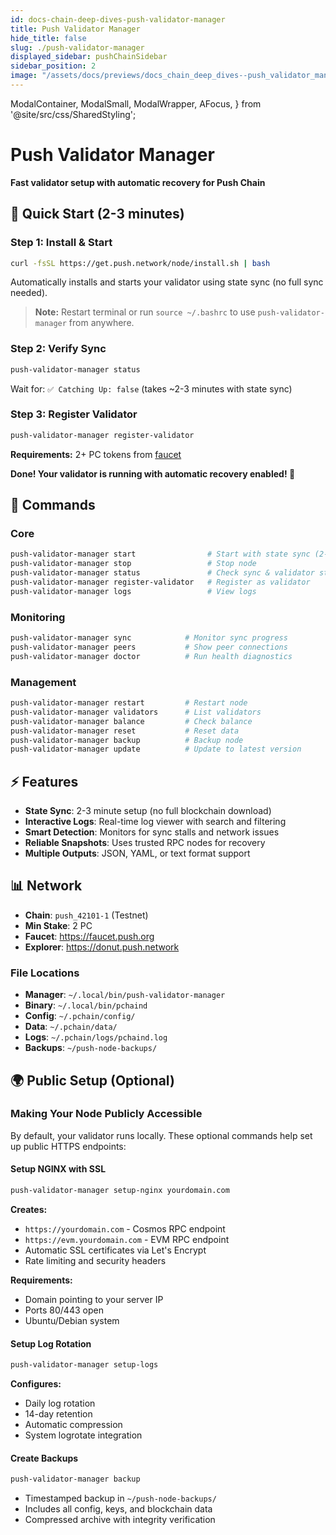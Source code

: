 ```yaml
---
id: docs-chain-deep-dives-push-validator-manager
title: Push Validator Manager
hide_title: false
slug: ./push-validator-manager
displayed_sidebar: pushChainSidebar
sidebar_position: 2
image: "/assets/docs/previews/docs_chain_deep_dives--push_validator_manager.png"
---
```


<head>
  <title>Push Validator Manager | Deep Dives | Push Chain Docs</title>
</head>

  ModalContainer,
  ModalSmall,
  ModalWrapper,
  AFocus,
} from '@site/src/css/SharedStyling';

<!-- Content Start -->

# Push Validator Manager

**Fast validator setup with automatic recovery for Push Chain**

## 🚀 Quick Start (2-3 minutes)

### Step 1: Install & Start
```bash
curl -fsSL https://get.push.network/node/install.sh | bash
```
Automatically installs and starts your validator using state sync (no full sync needed).

> **Note:** Restart terminal or run `source ~/.bashrc` to use `push-validator-manager` from anywhere.

### Step 2: Verify Sync
```bash
push-validator-manager status
```
Wait for: `✅ Catching Up: false` (takes ~2-3 minutes with state sync)

### Step 3: Register Validator
```bash
push-validator-manager register-validator
```
**Requirements:** 2+ PC tokens from [faucet](https://faucet.push.org)

**Done! Your validator is running with automatic recovery enabled! 🎉**

## 📖 Commands

### Core
```bash
push-validator-manager start                # Start with state sync (2-3 min)
push-validator-manager stop                 # Stop node
push-validator-manager status               # Check sync & validator status
push-validator-manager register-validator   # Register as validator
push-validator-manager logs                 # View logs
```

### Monitoring
```bash
push-validator-manager sync            # Monitor sync progress
push-validator-manager peers           # Show peer connections
push-validator-manager doctor          # Run health diagnostics
```

### Management
```bash
push-validator-manager restart         # Restart node
push-validator-manager validators      # List validators
push-validator-manager balance         # Check balance
push-validator-manager reset           # Reset data
push-validator-manager backup          # Backup node
push-validator-manager update          # Update to latest version
```

## ⚡ Features

- **State Sync**: 2-3 minute setup (no full blockchain download)
- **Interactive Logs**: Real-time log viewer with search and filtering
- **Smart Detection**: Monitors for sync stalls and network issues
- **Reliable Snapshots**: Uses trusted RPC nodes for recovery
- **Multiple Outputs**: JSON, YAML, or text format support

## 📊 Network

- **Chain**: `push_42101-1` (Testnet)
- **Min Stake**: 2 PC
- **Faucet**: https://faucet.push.org
- **Explorer**: https://donut.push.network

### File Locations
- **Manager**: `~/.local/bin/push-validator-manager`
- **Binary**: `~/.local/bin/pchaind`
- **Config**: `~/.pchain/config/`
- **Data**: `~/.pchain/data/`
- **Logs**: `~/.pchain/logs/pchaind.log`
- **Backups**: `~/push-node-backups/`

## 🌍 Public Setup (Optional)

### Making Your Node Publicly Accessible

By default, your validator runs locally. These optional commands help set up public HTTPS endpoints:

#### Setup NGINX with SSL
```bash
push-validator-manager setup-nginx yourdomain.com
```
**Creates:**
- `https://yourdomain.com` - Cosmos RPC endpoint
- `https://evm.yourdomain.com` - EVM RPC endpoint
- Automatic SSL certificates via Let's Encrypt
- Rate limiting and security headers

**Requirements:**
- Domain pointing to your server IP
- Ports 80/443 open
- Ubuntu/Debian system

#### Setup Log Rotation
```bash
push-validator-manager setup-logs
```
**Configures:**
- Daily log rotation
- 14-day retention
- Automatic compression
- System logrotate integration

#### Create Backups
```bash
push-validator-manager backup
```
- Timestamped backup in `~/push-node-backups/`
- Includes all config, keys, and blockchain data
- Compressed archive with integrity verification
